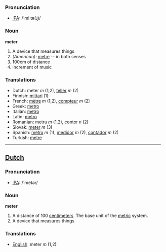 === Pronunciation ===
*[[w:IPA|IPA]]: /'miːtə(ɻ)/
=== Noun ===
'''meter'''
# A device that measures things.
#''(American):'' [[metre]] -- in both senses
#100cm of distance
#increment of music

=== Translations ===
*Dutch: meter ''m'' (1,2), [[teller]] ''m'' (2)
*Finnish: [[mittari]] (1)
*French: [[mètre]] ''m'' (1,2), [[compteur]] ''m'' (2)
*Greek: [[metro]]
*Italian: [[metro]]
*Latin: [[metro]]
*Romanian: [[metru]] ''m'' (1,2), [[contor]] ''n'' (2)
*Slovak: [[meter#Slovak|meter]] ''m'' (3)
*Spanish: [[metro]] ''m'' (1), [[medidor]] ''m'' (2), [[contador]] ''m'' (2)
*Turkish: [[metre]]

----

==[[Dutch]]==

=== Pronunciation ===
*[[w:IPA|IPA]]: /'metər/

=== Noun ===
'''meter'''
# A distance of 100 [[centimeter]]s.  The base unit of the [[metric]] system.
# A device that measures things.

=== Translations ===
*[[English]]: meter ''m'' (1,2)